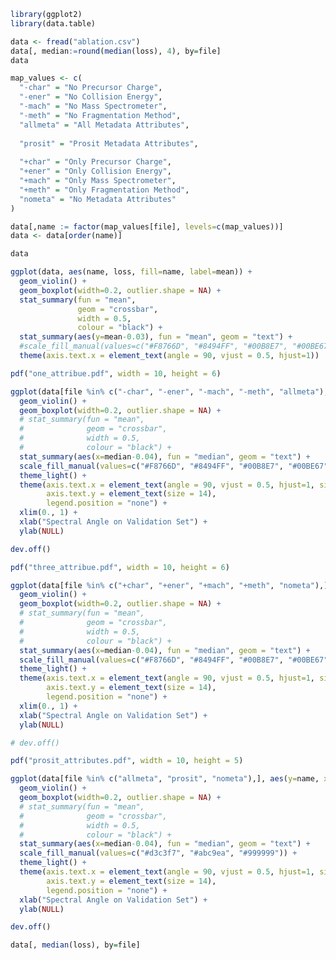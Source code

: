 ```r
library(ggplot2)
library(data.table)
```

```r
data <- fread("ablation.csv")
data[, median:=round(median(loss), 4), by=file]
data
```

```r
map_values <- c(
  "-char" = "No Precursor Charge", 
  "-ener" = "No Collision Energy", 
  "-mach" = "No Mass Spectrometer",
  "-meth" = "No Fragmentation Method",
  "allmeta" = "All Metadata Attributes", 
  
  "prosit" = "Prosit Metadata Attributes",
  
  "+char" = "Only Precursor Charge", 
  "+ener" = "Only Collision Energy", 
  "+mach" = "Only Mass Spectrometer",
  "+meth" = "Only Fragmentation Method",
  "nometa" = "No Metadata Attributes"
)

data[,name := factor(map_values[file], levels=c(map_values))]
data <- data[order(name)]

data
```

```r
ggplot(data, aes(name, loss, fill=name, label=mean)) +
  geom_violin() +
  geom_boxplot(width=0.2, outlier.shape = NA) +
  stat_summary(fun = "mean",
               geom = "crossbar",
               width = 0.5,
               colour = "black") +
  stat_summary(aes(y=mean-0.03), fun = "mean", geom = "text") +
  #scale_fill_manual(values=c("#F8766D", "#8494FF", "#00B8E7", "#00BE67", "#999999")) +
  theme(axis.text.x = element_text(angle = 90, vjust = 0.5, hjust=1))
```


```r
pdf("one_attribue.pdf", width = 10, height = 6)

ggplot(data[file %in% c("-char", "-ener", "-mach", "-meth", "allmeta"),], aes(y=name, x=loss, fill=name, label=median)) +
  geom_violin() +
  geom_boxplot(width=0.2, outlier.shape = NA) +
  # stat_summary(fun = "mean",
  #              geom = "crossbar",
  #              width = 0.5,
  #              colour = "black") +
  stat_summary(aes(x=median-0.04), fun = "median", geom = "text") +
  scale_fill_manual(values=c("#F8766D", "#8494FF", "#00B8E7", "#00BE67", "#999999")) +
  theme_light() +
  theme(axis.text.x = element_text(angle = 90, vjust = 0.5, hjust=1, size=10),
        axis.text.y = element_text(size = 14),
        legend.position = "none") +
  xlim(0., 1) + 
  xlab("Spectral Angle on Validation Set") +
  ylab(NULL)

dev.off()
```
```r
pdf("three_attribue.pdf", width = 10, height = 6)

ggplot(data[file %in% c("+char", "+ener", "+mach", "+meth", "nometa"),], aes(y=name, x=loss, fill=name, label=median)) +
  geom_violin() +
  geom_boxplot(width=0.2, outlier.shape = NA) +
  # stat_summary(fun = "mean",
  #              geom = "crossbar",
  #              width = 0.5,
  #              colour = "black") +
  stat_summary(aes(x=median-0.04), fun = "median", geom = "text") +
  scale_fill_manual(values=c("#F8766D", "#8494FF", "#00B8E7", "#00BE67", "#999999")) + 
  theme_light() +
  theme(axis.text.x = element_text(angle = 90, vjust = 0.5, hjust=1, size=12),
        axis.text.y = element_text(size = 14),
        legend.position = "none") +
  xlim(0., 1) + 
  xlab("Spectral Angle on Validation Set") +
  ylab(NULL)

# dev.off()
```

```r
pdf("prosit_attributes.pdf", width = 10, height = 5)

ggplot(data[file %in% c("allmeta", "prosit", "nometa"),], aes(y=name, x=loss, fill=name, label=median)) +
  geom_violin() +
  geom_boxplot(width=0.2, outlier.shape = NA) +
  # stat_summary(fun = "mean",
  #              geom = "crossbar",
  #              width = 0.5,
  #              colour = "black") +
  stat_summary(aes(x=median-0.04), fun = "median", geom = "text") +
  scale_fill_manual(values=c("#d3c3f7", "#abc9ea", "#999999")) + 
  theme_light() +
  theme(axis.text.x = element_text(angle = 90, vjust = 0.5, hjust=1, size=12),
        axis.text.y = element_text(size = 14),
        legend.position = "none") + 
  xlab("Spectral Angle on Validation Set") +
  ylab(NULL)

dev.off()
```

```r
data[, median(loss), by=file]
```

